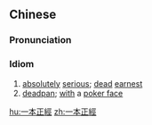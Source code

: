 {{also|一本正经}}
==Chinese==
{{zh-forms|s=一本正经|type=22}}

===Pronunciation===
{{zh-pron
|m=一běnzhèngjīng,一běnzhèngjǐng,2nb=nonstandard common variant
|c=jat1 bun2 zing3 ging1
|cat=cy
}}

===Idiom===
{{zh-idiom}}

# [[absolutely]] [[serious]]; [[dead]] [[earnest]]
# [[deadpan]]; [[with]] a [[poker face]]

[[hu:一本正經]]
[[zh:一本正經]]